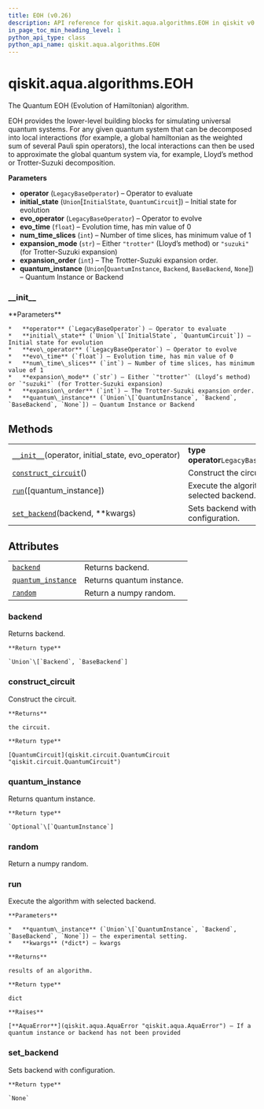 ```yaml
---
title: EOH (v0.26)
description: API reference for qiskit.aqua.algorithms.EOH in qiskit v0.26
in_page_toc_min_heading_level: 1
python_api_type: class
python_api_name: qiskit.aqua.algorithms.EOH
---
```


<span id="qiskit-aqua-algorithms-eoh" />

# qiskit.aqua.algorithms.EOH

<Class id="qiskit.aqua.algorithms.EOH" isDedicatedPage={true} github="https://github.com/qiskit-community/qiskit-aqua/tree/stable/0.9/qiskit/aqua/algorithms/education/eoh.py" signature="EOH(operator, initial_state, evo_operator, evo_time=1, num_time_slices=1, expansion_mode='trotter', expansion_order=1, quantum_instance=None)" modifiers="class">
  The Quantum EOH (Evolution of Hamiltonian) algorithm.

  EOH provides the lower-level building blocks for simulating universal quantum systems. For any given quantum system that can be decomposed into local interactions (for example, a global hamiltonian as the weighted sum of several Pauli spin operators), the local interactions can then be used to approximate the global quantum system via, for example, Lloyd’s method or Trotter-Suzuki decomposition.

  **Parameters**

  *   **operator** (`LegacyBaseOperator`) – Operator to evaluate
  *   **initial\_state** (`Union`\[`InitialState`, `QuantumCircuit`]) – Initial state for evolution
  *   **evo\_operator** (`LegacyBaseOperator`) – Operator to evolve
  *   **evo\_time** (`float`) – Evolution time, has min value of 0
  *   **num\_time\_slices** (`int`) – Number of time slices, has minimum value of 1
  *   **expansion\_mode** (`str`) – Either `"trotter"` (Lloyd’s method) or `"suzuki"` (for Trotter-Suzuki expansion)
  *   **expansion\_order** (`int`) – The Trotter-Suzuki expansion order.
  *   **quantum\_instance** (`Union`\[`QuantumInstance`, `Backend`, `BaseBackend`, `None`]) – Quantum Instance or Backend

  ### \_\_init\_\_

  <Function id="qiskit.aqua.algorithms.EOH.__init__" signature="__init__(operator, initial_state, evo_operator, evo_time=1, num_time_slices=1, expansion_mode='trotter', expansion_order=1, quantum_instance=None)">
    **Parameters**

    *   **operator** (`LegacyBaseOperator`) – Operator to evaluate
    *   **initial\_state** (`Union`\[`InitialState`, `QuantumCircuit`]) – Initial state for evolution
    *   **evo\_operator** (`LegacyBaseOperator`) – Operator to evolve
    *   **evo\_time** (`float`) – Evolution time, has min value of 0
    *   **num\_time\_slices** (`int`) – Number of time slices, has minimum value of 1
    *   **expansion\_mode** (`str`) – Either `"trotter"` (Lloyd’s method) or `"suzuki"` (for Trotter-Suzuki expansion)
    *   **expansion\_order** (`int`) – The Trotter-Suzuki expansion order.
    *   **quantum\_instance** (`Union`\[`QuantumInstance`, `Backend`, `BaseBackend`, `None`]) – Quantum Instance or Backend
  </Function>

  ## Methods

  |                                                                                                                                   |                                              |
  | --------------------------------------------------------------------------------------------------------------------------------- | -------------------------------------------- |
  | [`__init__`](#qiskit.aqua.algorithms.EOH.__init__ "qiskit.aqua.algorithms.EOH.__init__")(operator, initial\_state, evo\_operator) | **type operator**`LegacyBaseOperator`        |
  | [`construct_circuit`](#qiskit.aqua.algorithms.EOH.construct_circuit "qiskit.aqua.algorithms.EOH.construct_circuit")()             | Construct the circuit.                       |
  | [`run`](#qiskit.aqua.algorithms.EOH.run "qiskit.aqua.algorithms.EOH.run")(\[quantum\_instance])                                   | Execute the algorithm with selected backend. |
  | [`set_backend`](#qiskit.aqua.algorithms.EOH.set_backend "qiskit.aqua.algorithms.EOH.set_backend")(backend, \*\*kwargs)            | Sets backend with configuration.             |

  ## Attributes

  |                                                                                                                  |                           |
  | ---------------------------------------------------------------------------------------------------------------- | ------------------------- |
  | [`backend`](#qiskit.aqua.algorithms.EOH.backend "qiskit.aqua.algorithms.EOH.backend")                            | Returns backend.          |
  | [`quantum_instance`](#qiskit.aqua.algorithms.EOH.quantum_instance "qiskit.aqua.algorithms.EOH.quantum_instance") | Returns quantum instance. |
  | [`random`](#qiskit.aqua.algorithms.EOH.random "qiskit.aqua.algorithms.EOH.random")                               | Return a numpy random.    |

  ### backend

  <Attribute id="qiskit.aqua.algorithms.EOH.backend">
    Returns backend.

    **Return type**

    `Union`\[`Backend`, `BaseBackend`]
  </Attribute>

  ### construct\_circuit

  <Function id="qiskit.aqua.algorithms.EOH.construct_circuit" signature="construct_circuit()">
    Construct the circuit.

    **Returns**

    the circuit.

    **Return type**

    [QuantumCircuit](qiskit.circuit.QuantumCircuit "qiskit.circuit.QuantumCircuit")
  </Function>

  ### quantum\_instance

  <Attribute id="qiskit.aqua.algorithms.EOH.quantum_instance">
    Returns quantum instance.

    **Return type**

    `Optional`\[`QuantumInstance`]
  </Attribute>

  ### random

  <Attribute id="qiskit.aqua.algorithms.EOH.random">
    Return a numpy random.
  </Attribute>

  ### run

  <Function id="qiskit.aqua.algorithms.EOH.run" signature="run(quantum_instance=None, **kwargs)">
    Execute the algorithm with selected backend.

    **Parameters**

    *   **quantum\_instance** (`Union`\[`QuantumInstance`, `Backend`, `BaseBackend`, `None`]) – the experimental setting.
    *   **kwargs** (*dict*) – kwargs

    **Returns**

    results of an algorithm.

    **Return type**

    dict

    **Raises**

    [**AquaError**](qiskit.aqua.AquaError "qiskit.aqua.AquaError") – If a quantum instance or backend has not been provided
  </Function>

  ### set\_backend

  <Function id="qiskit.aqua.algorithms.EOH.set_backend" signature="set_backend(backend, **kwargs)">
    Sets backend with configuration.

    **Return type**

    `None`
  </Function>
</Class>

